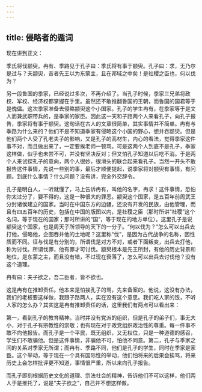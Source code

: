 ```yaml
---
---
---
```

title: 侵略者的遁词
---




现在讲到正文：

季氏将伐颛臾。冉有、季路见于孔子曰：季氏将有事于颛臾。孔子曰：求，无乃尔是过与？夫颛臾，昔者先王以为东蒙主，且在邦域之中矣！是社稷之臣也，何以伐为？

另一段鲁国的季家，已经说过多次，不再介绍了。当孔子时候，季家三兄弟将政权、军权、经济权都掌握在手里。虽然还不敢推翻鲁国的王朝，而鲁国的国君等于是傀儡。这次季家准备去侵略颛臾这个小国家。孔子的学生冉有，在季家等于是文人而兼武职带兵的，是季家的家臣。因此这一天和子路两个人来看孔子，向孔子报告，季家将有事于颛臾。这句话在古人的文章很简单，其实事情并不简单。冉有与季路为什么来的？他们不是不知道季家有侵略这个小国的野心，想并吞颛臾。但是他们两个人受了孔老夫子的影响，又是孔子的高材生，内心的看法，觉得季家这件事不对，而且做出来了，一定要挨老师一顿骂。可是这两个人到底不是孔子，季家这样做，似乎也未尝不可，并没有坚决反对；但又怕孔子知道以后吃不消。于是两个人来试探孔子的意向，两个人很妙，很滑头的联合起来看孔子。当然一开头不敢报告这件事情，先说一些别的事，最后才顺便提起，说季家将对颛臾有事情，有问题。到底什么事情？什么问题？没有讲，完全外交辞令。

孔子是明白人，一听就懂了，马上告诉冉有，叫他的名字，冉求！这件事情，恐怕你太过分了，要不得的，这是一种很大的罪恶。颛臾这个国家，是五百年前周武王分封诸侯建立的国家。当时在中国东方的边疆，还没有开发的民族，由他管理，而且有四五百年的历史，包括在中国的版图以内，是社稷之臣（那时所讲“社稷”这个名词，等于现在的国家；那时所讲的“国”，等于现在的地方单位）。这里孔子是说颛臾这个国家，也是周天子所领导的天下的一分子。“何以伐为？”怎么可以出兵去打他，侵略他，企图吞并他的土地呢？这里称“伐”，是因为古代战争的名称，因性质而不同。征与伐是有分别的，所谓伐是对方不对，或者下面叛变，出兵去打他，称为讨伐。所谓伐罪，他有罪才可讨伐。颛臾根本是先王所封，有他的历史背景和地位，是东蒙之主，而且没有错，不过现在衰落了，怎么可以出兵去讨伐他？没有这个道理。

冉有曰：夫子欲之，吾二臣者，皆不欲也。

这是冉有在推卸责任。他本来是怕挨孔子的骂，先来备案的。他说，这没有办法，我们的老板要这样做，我跟子路两人，实在没有这个意思。我们吃人家的饭，不听人家的怎么办？其实这是冉有推卸责任的话，这里我们有两点可以看出来：

第一，看到孔子的教育精神。当时并没有党派的组织，但是孔子的弟子们，事无大小，对于孔子有宗教性的崇敬；也有现在对于政党组织政治性的尊重。每一件事不敢不向他报告。而孔子是一个平民，既无组织，又无权位，只是一种道德的感召，学生们不敢骗他。但是这件事情，非骗他不可，怕他不同意。第二，孔子与季家之间的关系对季家无所谓；而冉有、季路不同，他们是孔子的学生，同时在季家是家臣。这个举动，等于现在一个具有国际性的举动，他们怕将来的后果会挨骂，将来历史上会怎样批评更不知道，事情很严重，所以来向孔子报告。

而孔子即刻根据历史文化的道理、宗法社会的精神，告诉他们不可以这样，他们两人于是推托了，说是“夫子欲之”，自己并不想这样做。